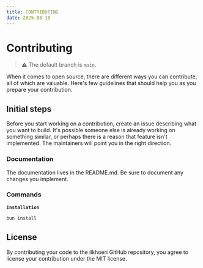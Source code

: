 ```yaml
---
title: CONTRIBUTING
date: 2025-08-10
---
```


# Contributing

> ⚠ The default branch is `main`.

When it comes to open source, there are different ways you can contribute, all
of which are valuable. Here's few guidelines that should help you as you prepare
your contribution.

## Initial steps

Before you start working on a contribution, create an issue describing what you want to build. It's possible someone else is already working on something similar, or perhaps there is a reason that feature isn't implemented. The maintainers will point you in the right direction.

### Documentation

The documentation lives in the README.md. Be sure to document any changes you implement.

### Commands

**`Installation`**

```bash
bun install
```

## License

By contributing your code to the ilkhoeri GitHub repository, you agree to
license your contribution under the MIT license.
